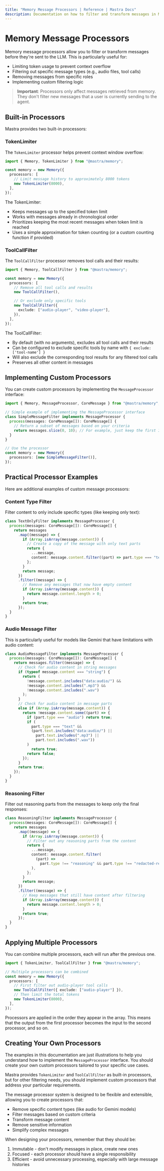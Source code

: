 ```yaml
---
title: "Memory Message Processors | Reference | Mastra Docs"
description: Documentation on how to filter and transform messages in Mastra Memory.
---
```


# Memory Message Processors

Memory message processors allow you to filter or transform messages before they're sent to the LLM. This is particularly useful for:

- Limiting token usage to prevent context overflow
- Filtering out specific message types (e.g., audio files, tool calls)
- Removing messages from specific roles
- Implementing custom filtering logic

> **Important**: Processors only affect messages retrieved from memory. They don't filter new messages that a user is currently sending to the agent.

## Built-in Processors

Mastra provides two built-in processors:

### TokenLimiter

The `TokenLimiter` processor helps prevent context window overflow:

```typescript copy showLineNumbers
import { Memory, TokenLimiter } from "@mastra/memory";

const memory = new Memory({
  processors: [
    // Limit message history to approximately 8000 tokens
    new TokenLimiter(8000),
  ],
});
```

The TokenLimiter:

- Keeps messages up to the specified token limit
- Works with messages already in chronological order
- Prioritizes keeping the most recent messages when token limit is reached
- Uses a simple approximation for token counting (or a custom counting function if provided)

### ToolCallFilter

The `ToolCallFilter` processor removes tool calls and their results:

```typescript copy showLineNumbers
import { Memory, ToolCallFilter } from "@mastra/memory";

const memory = new Memory({
  processors: [
    // Remove all tool calls and results
    new ToolCallFilter(),

    // Or exclude only specific tools
    new ToolCallFilter({
      exclude: ["audio-player", "video-player"],
    }),
  ],
});
```

The ToolCallFilter:

- By default (with no arguments), excludes all tool calls and their results
- Can be configured to exclude specific tools by name with `{ exclude: ['tool-name'] }`
- Will also exclude the corresponding tool results for any filtered tool calls
- Preserves all other content in messages

## Implementing Custom Processors

You can create custom processors by implementing the `MessageProcessor` interface:

```typescript copy showLineNumbers
import { Memory, MessageProcessor, CoreMessage } from "@mastra/memory";

// Simple example of implementing the MessageProcessor interface
class SimpleMessageFilter implements MessageProcessor {
  process(messages: CoreMessage[]): CoreMessage[] {
    // Return a subset of messages based on your criteria
    return messages.slice(0, 10); // For example, just keep the first 10 messages
  }
}

// Use the processor
const memory = new Memory({
  processors: [new SimpleMessageFilter()],
});
```

## Practical Processor Examples

Here are additional examples of custom message processors:

### Content Type Filter

Filter content to only include specific types (like keeping only text):

```typescript copy showLineNumbers
class TextOnlyFilter implements MessageProcessor {
  process(messages: CoreMessage[]): CoreMessage[] {
    return messages
      .map((message) => {
        if (Array.isArray(message.content)) {
          // Create a copy of the message with only text parts
          return {
            ...message,
            content: message.content.filter((part) => part.type === "text"),
          };
        }
        return message;
      })
      .filter((message) => {
        // Remove any messages that now have empty content
        if (Array.isArray(message.content)) {
          return message.content.length > 0;
        }
        return true;
      });
  }
}
```

### Audio Message Filter

This is particularly useful for models like Gemini that have limitations with audio content:

```typescript copy showLineNumbers
class AudioMessageFilter implements MessageProcessor {
  process(messages: CoreMessage[]): CoreMessage[] {
    return messages.filter((message) => {
      // Check for audio content in string messages
      if (typeof message.content === "string") {
        return (
          !message.content.includes("data:audio/") &&
          !message.content.includes(".mp3") &&
          !message.content.includes(".wav")
        );
      }
      // Check for audio content in message parts
      else if (Array.isArray(message.content)) {
        return !message.content.some((part) => {
          if (part.type === "audio") return true;
          if (
            part.type === "text" &&
            (part.text.includes("data:audio/") ||
              part.text.includes(".mp3") ||
              part.text.includes(".wav"))
          )
            return true;
          return false;
        });
      }
      return true;
    });
  }
}
```

### Reasoning Filter

Filter out reasoning parts from the messages to keep only the final responses:

```typescript copy showLineNumbers
class ReasoningFilter implements MessageProcessor {
  process(messages: CoreMessage[]): CoreMessage[] {
    return messages
      .map((message) => {
        if (Array.isArray(message.content)) {
          // Filter out any reasoning parts from the content
          return {
            ...message,
            content: message.content.filter(
              (part) =>
                part.type !== "reasoning" && part.type !== "redacted-reasoning",
            ),
          };
        }
        return message;
      })
      .filter((message) => {
        // Keep messages that still have content after filtering
        if (Array.isArray(message.content)) {
          return message.content.length > 0;
        }
        return true;
      });
  }
}
```

## Applying Multiple Processors

You can combine multiple processors, each will run after the previous one.

```typescript copy showLineNumbers
import { TokenLimiter, ToolCallFilter } from "@mastra/memory";

// Multiple processors can be combined
const memory = new Memory({
  processors: [
    // First filter out audio-player tool calls
    new ToolCallFilter({ exclude: ["audio-player"] }),
    // Then limit the total tokens
    new TokenLimiter(8000),
  ],
});
```

Processors are applied in the order they appear in the array. This means that the output from the first processor becomes the input to the second processor, and so on.

## Creating Your Own Processors

The examples in this documentation are just illustrations to help you understand how to implement the `MessageProcessor` interface. You should create your own custom processors tailored to your specific use cases.

Mastra provides `TokenLimiter` and `ToolCallFilter` as built-in processors, but for other filtering needs, you should implement custom processors that address your particular requirements.

The message processor system is designed to be flexible and extensible, allowing you to create processors that:

- Remove specific content types (like audio for Gemini models)
- Filter messages based on custom criteria
- Transform message content
- Remove sensitive information
- Simplify complex messages

When designing your processors, remember that they should be:

1. Immutable - don't modify messages in place, create new ones
2. Focused - each processor should have a single responsibility
3. Efficient - avoid unnecessary processing, especially with large message histories

